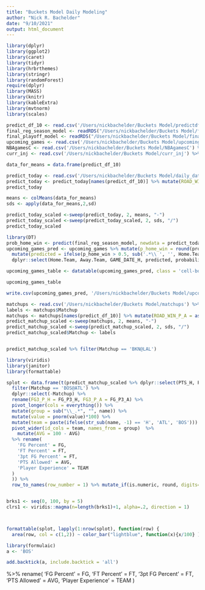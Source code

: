 ```yaml
---
title: "Buckets Model Daily Modeling"
author: "Nick R. Bachelder"
date: "9/10/2021"
output: html_document
---
```


```r
library(dplyr)
library(ggplot2)
library(caret)
library(tidyr)
library(hrbrthemes)
library(stringr)
library(randomForest)
require(dplyr)
library(MASS)
library(knitr)
library(kableExtra)
library(mvtnorm)
library(scales)

predict_df_10 <- read.csv('/Users/nickbachelder/Buckets Model/predictdf_10') %>% dplyr::select(-X)
final_reg_season_model <- readRDS("/Users/nickbachelder/Buckets Model/final_reg_season_model.rds")
final_playoff_model <- readRDS("/Users/nickbachelder/Buckets Model/final_playoff_model.rds")
upcoming_games <- read.csv('/Users/nickbachelder/Buckets Model/upcoming_games') %>% dplyr::select(-X)
NBAgamesC <- read.csv('/Users/nickbachelder/Buckets Model/NBAgamesC') %>% dplyr::select(-X)
curr_inj <- read.csv('/Users/nickbachelder/Buckets Model/curr_inj') %>% dplyr::select(-X)
```

```r
data_for_means = data.frame(predict_df_10)

predict_today <- read.csv('/Users/nickbachelder/Buckets Model/daily_data') %>% dplyr::select(-X)
predict_today <- predict_today[names(predict_df_10)] %>% mutate(ROAD_WIN_P_A = as.numeric(0))
predict_today
```

```r
means <- colMeans(data_for_means)
sds <- apply(data_for_means,2,sd)

predict_today_scaled <-sweep(predict_today, 2, means, "-")
predict_today_scaled <-sweep(predict_today_scaled, 2, sds, "/")
predict_today_scaled
```


```r
library(DT)
prob_home_win <- predict(final_reg_season_model, newdata = predict_today_scaled, type = 'prob')$Yes
upcoming_games_pred <- upcoming_games %>% mutate(p_home_win = round(prob_home_win, 2)) %>% 
  mutate(predicted = ifelse(p_home_win > 0.5, sub('.*\\ ', '', Home.Team), sub('.*\\ ','', Away.Team)), probability = ifelse(p_home_win > 0.5, p_home_win, 1 - p_home_win)) %>%
  dplyr::select(Home.Team, Away.Team, GAME_DATE_H, predicted, probability) 

upcoming_games_table <- datatable(upcoming_games_pred, class = 'cell-border stripe')

upcoming_games_table

write.csv(upcoming_games_pred, '/Users/nickbachelder/Buckets Model/upcoming_games_pred')
```

```r
matchups <- read.csv('/Users/nickbachelder/Buckets Model/matchups') %>% dplyr::select(-X)
labels <- matchups$Matchup
matchups <- matchups[names(predict_df_10)] %>% mutate(ROAD_WIN_P_A = as.numeric(0))
predict_matchup_scaled <-sweep(matchups, 2, means, "-")
predict_matchup_scaled <-sweep(predict_matchup_scaled, 2, sds, "/")
predict_matchup_scaled$Matchup <- labels


predict_matchup_scaled %>% filter(Matchup == 'BKN@LAL')
```

```r
library(viridis)
library(janitor)
library(formattable)

splot <- data.frame(t(predict_matchup_scaled %>% dplyr::select(PTS_H, PTS_A, AST_H, AST_A, REB_H, REB_A, FG_P_H, FG_P_A, FG_P3_H, FG_P3_A, FT_P_H, FT_P_A, AVG_PTS_ALLOWED_A, AVG_PTS_ALLOWED_H, TEAM_PLAYOFF_GAMES_P5_H, TEAM_PLAYOFF_GAMES_P5_A,  Matchup) %>%
  filter(Matchup == 'BOS@ATL') %>% 
  dplyr::select(-Matchup) %>% 
  rename(FG3_P_H = FG_P3_H, FG3_P_A = FG_P3_A) %>% 
  pivot_longer(cols = everything()) %>%  
  mutate(group = sub("\\_.*", "", name)) %>% 
  mutate(value = pnorm(value)*100) %>%
  mutate(team = paste(ifelse(str_sub(name, -1) == 'H', 'ATL', 'BOS'))) %>% select(-name) %>%
  pivot_wider(id_cols = team, names_from = group)  %>%
    mutate(AVG = 100 - AVG)
  %>% rename(
    'FG Percent' = FG,
    'FT Percent' = FT,
    '3pt FG Percent' = FT,
    'PTS Allowed' = AVG,
    'Player Experience' = TEAM
  )
  )) %>%
  row_to_names(row_number = 1) %>% mutate_if(is.numeric, round, digits=2) 


brks1 <- seq(0, 100, by = 5)
clrs1 <- viridis::magma(n=length(brks1)+1, alpha=.2, direction = 1)



formattable(splot, lapply(1:nrow(splot), function(row) {
  area(row, col = c(1,2)) ~ color_bar("lightblue", function(x){x/100} ) } ) ) 
```

```r
library(formulaic)
a <- 'BOS'

add.backtick(a, include.backtick = 'all')

```






  %>% rename(
    'FG Percent' = FG,
    'FT Percent' = FT,
    '3pt FG Percent' = FT,
    'PTS Allowed' = AVG,
    'Player Experience' = TEAM
  )
